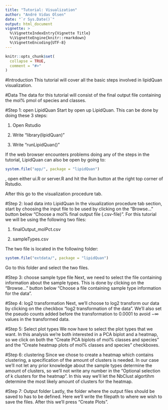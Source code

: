 ```yaml
---
title: "Tutorial: Visualization"
author: "André Vidas Olsen"
date: "`r Sys.Date()`"
output: html_document
vignette: >
  %\VignetteIndexEntry{Vignette Title}
  %\VignetteEngine{knitr::rmarkdown}
  %\VignetteEncoding{UTF-8}
---
```


```r
knitr::opts_chunk$set(
  collapse = TRUE,
  comment = "#>"
)
```

#Introduction
This tutorial will cover all the basic steps involved in lipidQuan visualization.

#Data
The data for this tutorial will consist of the final output file containing the mol% pmol of species and classes.

#Step 1: open LipidQuan
Start by open up LipidQuan. This can be done by doing these 3 steps:

1. Open Rstudio

2. Write "library(lipidQuan)"

3. Write "runLipidQuan()"

If the web browser encounters problems doing any of the steps in the tutorial, LipidQuan can also be open by going to:
```r
system.file("app/", package = "lipidQuan")
```
, open either ui.R or server.R and hit the Run button at the right top corner of Rstudio. 

After this go to the visualization procedure tab.


#Step 2: load data into LipidQuan
In the visualization procedure tab section, start by choosing the input file to be used by clicking on the "Browse..." button below "Choose a mol% final output file (.csv-file)". For this tutorial we will be using the following two files:

1. finalOutput_molPct.csv

2. sampleTypes.csv

The two file is located in the following folder:  
```r
system.file("extdata/", package = "lipidQuan")
```
Go to this folder and select the two files.

#Step 3: choose sample type file
Next, we need to select the file containing information about the sample types. This is done by clicking on the "Browse..." button below "Choose a file containing sample type information for the data".

#Step 4: log2 transformation
Next, we'll choose to log2 transform our data by clicking on the checkbox "log2 transformation of the data". We'll also set the pseudo counts added before the transformation to 0.0001 to avoid $-\infty$ values in the transformed data.

#Step 5: Select plot types
We now have to select the plot types that we want. In this analysis we're both interested in a PCA biplot and a heatmap, so we click on both the "Create PCA biplots of mol% classes and species" and the "Create heatmap plots of mol% classes and species" checkboxes.

#Step 6: clustering
Since we chose to create a heatmap which contains clustering, a specification of the amount of clusters is needed. In our case we'll not let any prior knowledge about the sample types determine the amount of clusters, so we'll not write any number in the "Optional selection of k clusters for the heatmap". In this way we'll let the NbClust algortihm determine the most likely amount of clusters for the heatmap.

#Step 7: Output folder
Lastly, the folder where the output files should be saved to has to be defined. Here we'll write the filepath to where we wish to save the files. After this we'll press "Create Plots".




